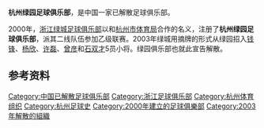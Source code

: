 {{merge to|浙江绿城足球俱乐部|time=2018-10-29T13:02:56+00:00}}
{{unreferenced|time=2013-05-26T08:49:33+00:00}}
'''杭州绿园足球俱乐部'''，是中国一家已解散足球俱乐部。

2000年，[[浙江绿城足球俱乐部|浙江绿城足球俱乐部]]以和[[杭州市体育局|杭州市体育局]]合作的名义，注册了'''杭州绿园足球俱乐部'''，派其二线队伍参加乙级联赛。2003年绿城用摘牌的形式从绿园招入[[钱锋|钱锋]]、[[杨欣_(足球运动员)|杨欣]]、[[许磊|许磊]]、[[曾彦_(足球运动员)|曾彦]]和[[石双才|石双才]]5员小将。绿园俱乐部也就此宣告解散。

==参考资料==
{{reflist}}

[[Category:中国已解散足球俱乐部|Category:中国已解散足球俱乐部]]
[[Category:浙江足球俱乐部|Category:浙江足球俱乐部]]
[[Category:杭州体育组织|Category:杭州体育组织]]
[[Category:杭州足球史|Category:杭州足球史]]
[[Category:2000年建立的足球俱樂部|Category:2000年建立的足球俱樂部]]
[[Category:2003年解散的組織|Category:2003年解散的組織]]